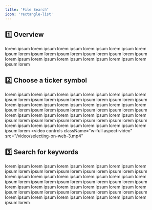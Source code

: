 ```yaml
---
title: 'File Search'
icon: 'rectangle-list'
---
```


## 1️⃣ Overview
lorem ipsum lorem ipsum lorem ipsum lorem ipsum lorem ipsum lorem ipsum lorem ipsum lorem ipsum lorem ipsum lorem ipsum lorem ipsum lorem ipsum lorem ipsum lorem ipsum lorem ipsum lorem ipsum lorem ipsum lorem

## 2️⃣ Choose a ticker symbol
lorem ipsum lorem ipsum lorem ipsum lorem ipsum lorem ipsum lorem ipsum lorem ipsum lorem ipsum lorem ipsum lorem ipsum lorem ipsum lorem ipsum lorem ipsum lorem ipsum lorem ipsum lorem ipsum lorem ipsum lorem ipsum lorem ipsum lorem ipsum lorem ipsum lorem ipsum lorem ipsum lorem ipsum lorem ipsum lorem ipsum lorem ipsum lorem ipsum lorem ipsum lorem ipsum lorem ipsum lorem ipsum lorem ipsum lorem ipsum lorem ipsum lorem ipsum lorem ipsum lorem ipsum lorem ipsum lorem
<video
	controls
	className="w-full aspect-video"
	src="/video/selecting-on-web-3.mp4"
></video>

## 3️⃣ Search for keywords
lorem ipsum lorem ipsum lorem ipsum lorem ipsum lorem ipsum lorem ipsum lorem ipsum lorem ipsum lorem ipsum lorem ipsum lorem ipsum lorem ipsum lorem ipsum lorem ipsum lorem ipsum lorem ipsum lorem ipsum lorem ipsum lorem ipsum lorem ipsum lorem ipsum lorem ipsum lorem ipsum lorem ipsum lorem ipsum lorem ipsum lorem ipsum lorem ipsum lorem ipsum lorem ipsum lorem ipsum lorem ipsum lorem ipsum lorem ipsum lorem ipsum lorem ipsum lorem ipsum lorem ipsum lorem ipsum lorem
